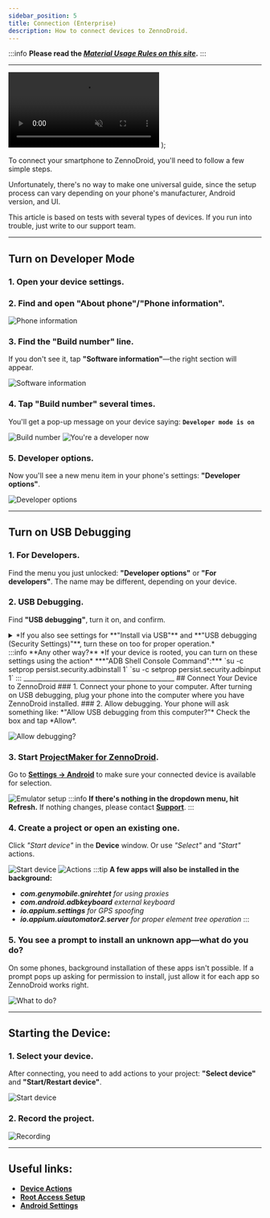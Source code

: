 ```yaml
---
sidebar_position: 5
title: Connection (Enterprise)
description: How to connect devices to ZennoDroid.
---
```


:::info **Please read the [*Material Usage Rules on this site*](../Disclaimer).**
:::
_______________________________________________
  <video controls playsInline muted preload="auto" className='docsVideo'>
    <source src={source} type="video/mp4" />
</video>
);   

To connect your smartphone to ZennoDroid, you'll need to follow a few simple steps.

Unfortunately, there's no way to make one universal guide, since the setup process can vary depending on your phone's manufacturer, Android version, and UI.

This article is based on tests with several types of devices. If you run into trouble, just write to our support team.
_______________________________________________
## Turn on Developer Mode
### 1. Open your device settings.
### 2. Find and open **"About phone"**/**"Phone information"**.
![Phone information](./assets/devices_pic1.png)

### 3. Find the **"Build number"** line.
If you don't see it, tap **"Software information"**—the right section will appear.

![Software information](./assets/devices_pic2.png)

### 4. Tap **"Build number"** several times.
You'll get a pop-up message on your device saying:
**`Developer mode is on`**

![Build number](./assets/devices_pic3.png) ![You're a developer now](./assets/devices_pic4.png)

### 5. Developer options.
Now you'll see a new menu item in your phone's settings: **"Developer options"**.

![Developer options](./assets/devices_pic5.png)
_______________________________________________
## Turn on USB Debugging
### 1. For Developers.
Find the menu you just unlocked: **"Developer options"** or **"For developers"**. The name may be different, depending on your device.

### 2. USB Debugging.
Find **"USB debugging"**, turn it on, and confirm.
<details>
<summary>*If you also see settings for **"Install via USB"** and **"USB debugging (Security Settings)"**, turn these on too for proper operation.*</summary>

![USB Debugging](./assets/devices_pic6.png) ![Install via USB](./assets/devices_pic7.png)
</details>
:::info **Any other way?**
*If your device is rooted, you can turn on these settings using the action*
***"ADB Shell Console Command":***
`su -c setprop persist.security.adbinstall 1`
`su -c setprop persist.security.adbinput 1`
:::
_______________________________________________
## Connect Your Device to ZennoDroid
### 1. Connect your phone to your computer.
After turning on USB debugging, plug your phone into the computer where you have ZennoDroid installed.
### 2. Allow debugging.
Your phone will ask something like: *"Allow USB debugging from this computer?"* Check the box and tap *Allow*.

![Allow debugging?](./assets/devices_pic8.png)

### 3. Start [**ProjectMaker for ZennoDroid**](../category/project-maker).
Go to [**Settings → Android**](../Settings/Settings_for_Enterprise) to make sure your connected device is available for selection.

![Emulator setup](./assets/devices_pic9.png)
:::info **If there's nothing in the dropdown menu, hit Refresh.**
If nothing changes, please contact [**Support**](https://helpdesk.zennolab.com/ru).
:::
### 4. Create a project or open an existing one.
Click *"Start device"* in the **Device** window. Or use *"Select"* and *"Start"* actions.

![Start device](./assets/devices_pic10.png) ![Actions](./assets/devices_pic11.png)
:::tip **A few apps will also be installed in the background:**
- ***com.genymobile.gnirehtet** for using proxies*
- ***com.android.adbkeyboard** external keyboard*
- ***io.appium.settings** for GPS spoofing*
- ***io.appium.uiautomator2.server** for proper element tree operation*
:::
>

### 5. You see a prompt to install an unknown app—what do you do?

On some phones, background installation of these apps isn't possible. If a prompt pops up asking for permission to install, just allow it for each app so ZennoDroid works right.

![What to do?](./assets/devices_pic12.png)
_______________________________________________
## Starting the Device:

### 1. Select your device.
After connecting, you need to add actions to your project:
**"Select device"** and **"Start/Restart device"**.

![Start device](./assets/start_pic1.png)

### 2. Record the project.

![Recording](./assets/start_pic2.png)
_______________________________________________
## Useful links:
- [**Device Actions**](../Android/Enterprise/action)
- [**Root Access Setup**](../Enterprise/Root)
- [**Android Settings**](../Settings/Settings_for_Enterprise)